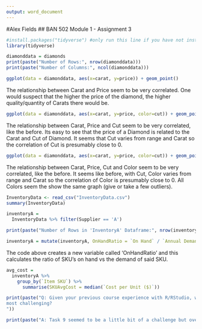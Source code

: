 ---
output: word_document
---


#Alex Fields
## BAN 502 Module 1 - Assignment 3

```{r Task 1, message=FALSE}

#install.packages("tidyverse") #only run this line if you have not installed the Tidyverse package previously
library(tidyverse)

```

```{r Task 2}
diamonddata = diamonds
print(paste("Number of Rows:", nrow(diamonddata)))
print(paste("Number of Columns:", ncol(diamonddata)))

```

```{r Task 3}
ggplot(data = diamonddata, aes(x=carat, y=price)) + geom_point()

```
The relationship between Carat and Price seem to be very correlated. One would suspect that the higher the price of the diamond, the higher quality/quantity of Carats there would be. 
 
```{r Task 4}
ggplot(data = diamonddata, aes(x=carat, y=price, color=cut)) + geom_point()

```
The relationship between Carat, Price and Cut seem to be very correlated, like the before.
Its easy to see that the price of a Diamond is related to the Carat and Cut of Diamond. It seems that Cut varies from range and Carat so the correlation of Cut is presumably close to 0. 

```{r Task 5}
ggplot(data = diamonddata, aes(x=carat, y=price, color=cut)) + geom_point() + facet_wrap(~color)

```
The relationship between Carat, Price, Cut and Color seem to be very correlated, like the before.
It seems like before, with Cut, Color varies from range and Carat so the correlation of Color is presumably close to 0. All Colors seem the show the same graph (give or take a few outliers). 


```{r Task 6, message=FALSE}
InventoryData <- read_csv("InventoryData.csv")
summary(InventoryData)
```

```{r Task 7}
inventoryA = 
  InventoryData %>% filter(Supplier == 'A')

print(paste("Number of Rows in 'InventoryA' Dataframe:", nrow(inventoryA)))
```


```{r Task 8}
inventoryA = mutate(inventoryA, OnHandRatio = `On Hand` / `Annual Demand`)

```
The code above creates a new variable called 'OnHandRatio' and this calculates the ratio of SKU's on hand vs the demand of said SKU.

```{r Task 9}
avg_cost = 
  inventoryA %>%
    group_by(`Item SKU`) %>%
      summarise(SKUAvgCost = median(`Cost per Unit ($)`))

```


```{r Task 10}
print(paste("Q: Given your previous course experience with R/RStudio, what topics/concepts did you find to be
most challenging?
"))

print(paste("A: Task 9 seemed to be a little bit of a challenge but overall it was not too difficult."))
```


